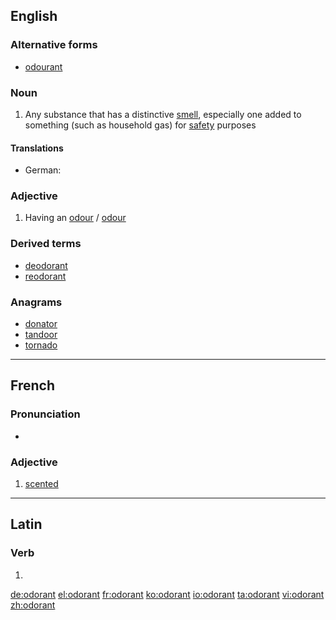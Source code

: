 ==English==

===Alternative forms===
* [[odourant]]

===Noun===
{{en-noun}}

# Any substance that has a distinctive [[smell]], especially one added to something (such as household gas) for [[safety]] purposes

====Translations====
{{trans-top|substance with distinctive smell}}
* German: {{t|de|Odoriermittel|n}}
{{trans-mid}}
{{trans-bottom}}

===Adjective===
{{en-adj}}

# Having an [[odour]] / [[odour]]

===Derived terms===
* [[deodorant]]
* [[reodorant]]

===Anagrams===
* [[donator#English|donator]]
* [[tandoor#English|tandoor]]
* [[tornado#English|tornado]]

----

==French==

===Pronunciation===
* {{audio|Fr-odorant.ogg|Audio}}

===Adjective===
{{fr-adj}}

# [[scented]]

----

==Latin==

===Verb===
{{la-verb-form|odōrant}}

# {{conjugation of|odōrō||3|p|pres|act|ind|lang=la}}

[[de:odorant]]
[[el:odorant]]
[[fr:odorant]]
[[ko:odorant]]
[[io:odorant]]
[[ta:odorant]]
[[vi:odorant]]
[[zh:odorant]]